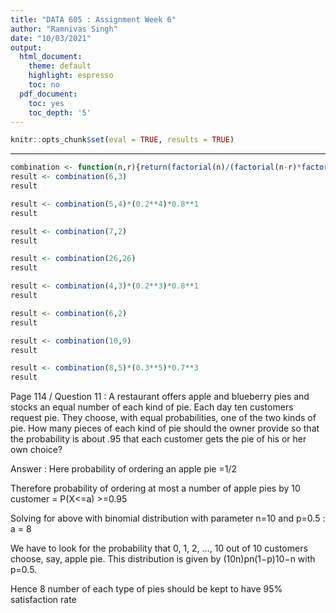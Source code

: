 ---
title: "DATA 605 : Assignment Week 6"
author: "Ramnivas Singh"
date: "10/03/2021"
output:
  html_document:
    theme: default
    highlight: espresso
    toc: no
  pdf_document:
    toc: yes
    toc_depth: '5'
---

```{r setup, include=FALSE}
knitr::opts_chunk$set(eval = TRUE, results = TRUE)
```
--------------------------------------------------------------------------------

```{r}
combination <- function(n,r){return(factorial(n)/(factorial(n-r)*factorial(r)))}
result <- combination(6,3)
result
```

```{r}
result <- combination(5,4)*(0.2**4)*0.8**1
result
```

```{r}
result <- combination(7,2)
result
```

```{r}
result <- combination(26,26)
result
```

```{r}
result <- combination(4,3)*(0.2**3)*0.8**1
result
```
```{r}
result <- combination(6,2)
result
```
```{r}
result <- combination(10,9)
result
```

```{r}
result <- combination(8,5)*(0.3**5)*0.7**3
result
```


Page 114 / Question 11 : A restaurant offers apple and blueberry pies and stocks an equal number of each kind of pie. Each day ten customers request pie. They choose, with equal probabilities, one of the two kinds of pie. How many pieces of each kind of pie should the owner provide so that the probability is about .95 that each customer gets the pie of his or her own choice?

Answer : Here probability of ordering an apple pie =1/2

Therefore probability of ordering at most a number of apple pies by 10 customer = P(X<=a) >=0.95

Solving for above with binomial distribution with parameter n=10 and p=0.5 : a = 8

We have to look for the probability that 0, 1, 2, ..., 10 out of 10 customers choose, say, apple pie. This distribution is given by (10n)pn(1−p)10−n with p=0.5. 

Hence 8 number of each type of pies should be kept to have 95% satisfaction rate
